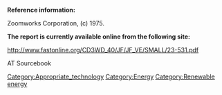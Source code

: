 '''Reference information:'''

Zoomworks Corporation, (c) 1975.



'''The report is currently available online from the following site:'''

http://www.fastonline.org/CD3WD_40/JF/JF_VE/SMALL/23-531.pdf



AT Sourcebook
[[Category:Appropriate_technology]]
[[Category:Energy]]
[[Category:Renewable energy]]